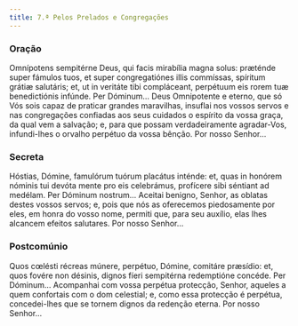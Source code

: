 ```yaml
---
title: 7.ª Pelos Prelados e Congregações
---
```


### Oração

<div class="side-by-side not-content">
  <span>
    Omnípotens sempitérne Deus, qui facis mirabília magna solus: præténde super
    fámulos tuos, et super congregatiónes illis commíssas, spíritum grátiæ
    salutáris; et, ut in veritáte tibi compláceant, perpétuum eis rorem tuæ
    benedictiónis infúnde. Per Dóminum...
  </span>
  <span>
    Deus Omnipotente e eterno, que só Vós sois capaz de praticar grandes
    maravilhas, insuflai nos vossos servos e nas congregações confiadas aos seus
    cuidados o espírito da vossa graça, da qual vem a salvação; e, para que
    possam verdadeiramente agradar-Vos, infundi-lhes o orvalho perpétuo da vossa
    bênção. Por nosso Senhor...
  </span>
</div>

### Secreta

<div class="side-by-side not-content">
  <span>
    Hóstias, Dómine, famulórum tuórum placátus inténde: et, quas in honórem
    nóminis tui devóta mente pro eis celebrámus, profícere sibi séntiant ad
    medélam. Per Dóminum nostrum...
  </span>
  <span>
    Aceitai benigno, Senhor, as oblatas destes vossos servos; e, pois que nós as
    oferecemos piedosamente por eles, em honra do vosso nome, permiti que, para
    seu auxílio, elas lhes alcancem efeitos salutares. Por nosso Senhor...
  </span>
</div>

### Postcomúnio

<div class="side-by-side not-content">
  <span>
    Quos cœlésti récreas múnere, perpétuo, Dómine, comitáre præsídio: et, quos
    fovére non désinis, dignos fíeri sempitérna redemptióne concéde. Per
    Dóminum...
  </span>
  <span>
    Acompanhai com vossa perpétua protecção, Senhor, aqueles a quem confortais
    com o dom celestial; e, como essa protecção é perpétua, concedei-lhes que se
    tornem dignos da redenção eterna. Por nosso Senhor...
  </span>
</div>
